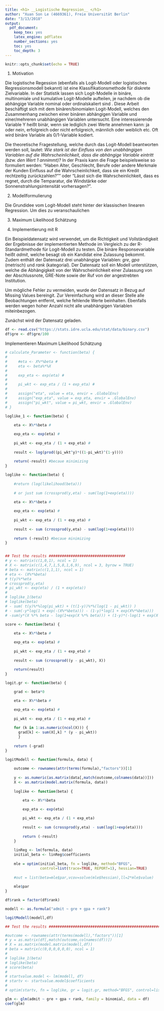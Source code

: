 ```yaml
---
title: <h1> __Logistische Regression__ </h1>
author: "Xuan Son Le (4669361), Freie Universität Berlin"
date: "3/13/2018"
output: 
  pdf_document: 
    keep_tex: yes
    latex_engine: pdflatex
    number_sections: yes
    toc: yes
    toc_depth: 3
---
```


```r
knitr::opts_chunk$set(echo = TRUE)
```

\newpage

1. Motivation

Die logistische Regession (ebenfalls als Logit-Modell oder logistisches Regressionsmodell bekannt) ist eine Klassifikationsmethode für diskrete Zielvariable. In der Statistik lassen sich Logit-Modelle in binäre, multinomiale und kumulative Logit-Modelle aufteilen, je nachdem ob die abhängige Variable nominal oder ordinalskaliert sind <QUELLE>. Diese Arbeit beschäftigt sich mit dem binären/binomialen Logit-Modell, welches den Zusammenhang zwischen einer binären abhängigen Variable und einer/mehreren unabhängigen Variablen untersucht. Eine interessierende Variable Y heißt binär, wenn sie lediglich zwei Werte annehmen kann: ja oder nein, erfolgreich oder nicht erfolgreich, männlich oder weiblich etc. Oft wird binäre Variable als 0/1-Variable kodiert. 

Die theoretische Fragestellung, welche durch das Logit-Modell beantworten werden soll, lautet: *Wie stark ist der Einfluss von den unabhängigen Variablen auf die Wahrscheinlichkeit, dass die abhängige Variable eintritt (bzw. den Wert 1 annimmt)?* In der Praxis kann die Frage beispielsweise so formuliert werden: "Haben Alter, Geschlecht, Berufe oder andere Merkmale der Kunden Einfluss auf die Wahrscheinlichkeit, dass sie ein Kredit rechtzeitig zurückzahlen?"" oder "Lässt sich die Wahrscheinlichkeit, dass es regnet, durch die Temparatur, die Windstärke oder Sonnenstrahlungsintensität vorhersagen?". 

2. Modellformulierung

Die Grundidee vom Logit-Modell steht hinter der klassischen linearen Regression. Um dies zu veranschaulichen 


3. Maximum Likelihood Schätzung


4. Implementierung mit R

Ein Beispieldatensatz wird verwendet, um die Richtigkeit und Vollständigkeit der Ergebnisse der implementierten Methode im Vergleich zu der R-Standardmethode für Logit-Modell zu testen. Die binäre Responsevariable heißt *admit*, welche besagt ob ein Kandidat eine Zulassung bekommt. Zudem enthält der Datensatz drei unabhängige Variablen: *gre*, *gpa* (metrisch) und *rank* (kategorial). Der Datensatz soll ein Modell unterstützen, welche die Abhängigkeit von der Wahrscheinlichkeit einer Zulassung von der Abschlussnote, GRE-Note sowie der Ruf von der angestrebten Institution. 

Um mögliche Fehler zu vermeiden, wurde der Datensatz in Bezug auf Missing Values bereingit. Zur Vereinfachung wird an dieser Stelle alle Beobachtungen entfernt, welche fehlende Werte beinhalten. Ebenfalls werden wegen hoher Anzahl nicht alle unabhängigen Variablen miteinbezogen. 

Zunächst wird der Datensatz geladen.
```r
df <- read.csv("https://stats.idre.ucla.edu/stat/data/binary.csv")
df$gre <- df$gre/100

```

Implementieren Maximum Likelihood Schätzung

```r
# calculate_Parameter <- function(beta) {
#     
#     #eta <- X%*%beta #
#     eta <- beta%*%X
#     
#     exp_eta <- exp(eta) # 
#     
#     pi_wkt <- exp_eta / (1 + exp_eta) # 
#     
#     assign("eta", value = eta, envir = .GlobalEnv)
#     assign("exp_eta", value = exp_eta, envir = .GlobalEnv)
#     assign("pi_wkt", value = pi_wkt, envir = .GlobalEnv)
# }


```


```r
loglike_1 <- function(beta) {
    
    eta <- X%*%beta #

    exp_eta <- exp(eta) # 
    
    pi_wkt <- exp_eta / (1 + exp_eta) # 
    
    result <- log(prod((pi_wkt^y)*((1-pi_wkt)^(1-y))))
    
    return(-result) #becaue minimizing
}

loglike <- function(beta) {
    
    #return (log(likelihood(beta)))
    
    # or just sum (crossprod(y,eta) - sum(log(1+exp(eta))))
    
    eta <- X%*%beta #

    exp_eta <- exp(eta) # 
    
    pi_wkt <- exp_eta / (1 + exp_eta) # 
    
    result <- sum (crossprod(y,eta) - sum(log(1+exp(eta))))
    
    return (-result) #becaue minimizing
}


## Test the results ###################################
# y <- matrix(c(1,0,1), ncol = 1)
# X <- matrix(c(1,4,7,1,5,8,1,6,9), ncol = 3, byrow = TRUE)
# beta <- matrix(c(1,1,1), ncol = 1)
# eta <- (X%*%beta)
# t(y)%*%eta
# crossprod(y,eta)
# pi_wkt <- exp(eta) / (1 + exp(eta))
# 
# loglike_1(beta)
# loglike(beta)
# - sum( t(y)%*%log(pi_wkt) + (t(1-y))%*%(log(1 - pi_wkt)) )
# - sum(-y*log(1 + exp(-(X%*%beta))) - (1-y)*log(1 + exp(X%*%beta)))
# -sum(y*(X %*% beta - log(1+exp(X %*% beta))) + (1-y)*(-log(1 + exp(X %*% beta))))

```


```r
score <- function(beta) {
    
    eta <- X%*%beta #

    exp_eta <- exp(eta) # 
    
    pi_wkt <- exp_eta / (1 + exp_eta) # 
    
    result <- sum (crossprod((y - pi_wkt), X))
    
    return(result)
}

logit.gr <- function(beta) {

    grad <- beta*0

    eta <- X%*%beta #

    exp_eta <- exp(eta) # 
    
    pi_wkt <- exp_eta / (1 + exp_eta) # 
    
    for (k in 1:as.numeric(ncol(X))) { 
      grad[k] <- sum(X[,k] * (y - pi_wkt))
      }
    
    return (-grad)
}

```


```r
logitModell <- function(formula, data) {
    
    outcome <- rownames(attr(terms(formula),"factors"))[1]
    
    y <- as.numeric(as.matrix(data[,match(outcome,colnames(data))]))
    X <- as.matrix(model.matrix(formula, data))
    
    loglike <- function(beta) {
        
        eta <- X%*%beta

        exp_eta <- exp(eta)

        pi_wkt <- exp_eta / (1 + exp_eta)
        
        result <- sum (crossprod(y,eta) - sum(log(1+exp(eta))))
        
        return (-result) 
    }
    
    linReg <- lm(formula, data)
    initial_beta <- linReg$coefficients
    
    mle = optim(initial_beta, fn = loglike, method="BFGS", 
                control=list(trace=TRUE, REPORT=1), hessian=TRUE)
    
    #out = list(beta=mle$par,vcov=solve(mle$hessian),ll=2*mle$value)
    
    mle$par
}

df$rank = factor(df$rank)

modell <- as.formula("admit ~ gre + gpa + rank")

logitModell(modell,df)

## Test the results ############################################################

#outcome <- rownames(attr(terms(modell),"factors"))[1]
# y = as.matrix(df[,match(outcome,colnames(df))])
# X = as.matrix(model.matrix(modell,df))
# beta = matrix(c(0,0,0,0,0,0), ncol = 1)
# 
# loglike_1(beta)
# loglike(beta)
# score(beta)
# 
# startvalue.model <- lm(modell, df)
# startv <- startvalue.model$coefficients
# 
# optim(startv, fn = loglike, gr = logit.gr, method="BFGS", control=list(trace=TRUE, REPORT=1), hessian=TRUE)

```


```r
glm <- glm(admit ~ gre + gpa + rank, family = binomial, data = df)
coef(glm)
```






